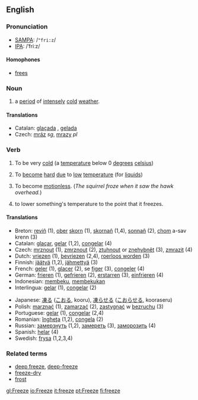 ==English==

=== Pronunciation ===
*[[w:SAMPA|SAMPA]]: /<tt>"fri:z</tt>/
*[[w:IPA|IPA]]: /ˈfriːz/

====Homophones====
*[[frees]]

===Noun===
{{en-noun|freeze|freezes}}
# a [[period]] of [[intensely]] [[cold]] [[weather]].

==== Translations ====
*Catalan: [[glaçada]] {{f}}, [[gelada]] {{f}}
*Czech: [[mráz]] {{m}} ''sg'', [[mrazy]]  ''pl''


===Verb ===
{{irregverb|'''to freeze'''|'''[[freezes]]'''|'''[[froze]]'''|'''[[frozen]]'''|'''[[freezing]]'''}}

# {{intransitive}} To be very [[cold]] (a [[temperature]] below 0 [[degree]]s [[celsius]])
# {{intransitive}} To [[become]] [[hard]] [[due]] to [[low]] [[temperature]] (for [[liquid]]s)
# {{intransitive}} To become [[motionless]].  (''The squirrel froze when it saw the hawk overhead.'')
# {{transitive}}  to lower something's temperature to the point that it freezes.


==== Translations ====
{{top}}
*Breton: [[reviñ]] (1), [[ober]] [[skorn]] (1), [[skornañ]] (1,4), [[sonnañ]] (2), [[chom]] a-sav krenn (3)
*Catalan: [[glaçar]], [[gelar]] (1,2), [[congelar]] (4)
*Czech: [[mrznout]] (1), [[zmrznout]] (2), [[ztuhnout]] or [[znehybnět]] (3), [[zmrazit]] (4)
*Dutch: [[vriezen]] (1), [[bevriezen]] (2,4), [[roerloos worden]] (3)
*Finnish: [[jäätyä]] (1,2), [[jähmettyä]] (3)
*French: [[geler]] (1), [[glacer]] (2), se [[figer]] (3), [[congeler]] (4)
*German: [[frieren]] (1), [[gefrieren]] (2), [[erstarren]] (3), [[einfrieren]] (4)
*Indonesian: [[beku|membeku]], [[beku|membekukan]]
*Interlingua: [[gelar]] (1), [[congelar]] (2)
{{mid}}
*Japanese: [[凍る]] ([[こおる]], kooru), [[凍らせる]] ([[こおらせる]], kooraseru)
*Polish: [[marznąć]] (1), [[zamarzać]] (2), [[zastygnąć]] w [[bezruchu]] (3)
*Portuguese: [[gelar]] (1), [[congelar]] (2,4)
*Romanian: [[îngheţa]] (1,2), [[congela]] (2)
*Russian: [[замерзнуть]] (1,2), [[замереть]] (3), [[заморозить]] (4)
*Spanish: [[helar]] (4)
*Swedish: [[frysa]] (1,2,3,4)
{{bottom}}

===Related terms===
*[[deep freeze]], [[deep-freeze]]
*[[freeze-dry]]
*[[frost]]

[[gl:Freeze]]
[[io:Freeze]]
[[it:freeze]]
[[pt:Freeze]]
[[fi:freeze]]